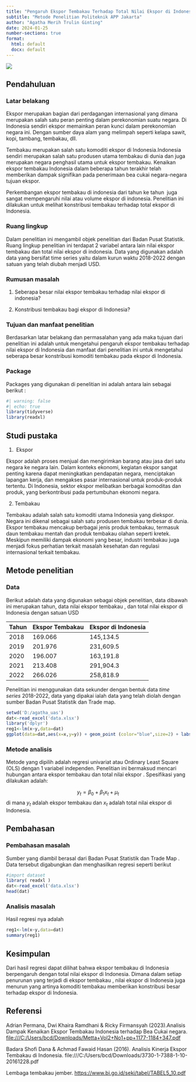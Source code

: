 ---
title: "Pengaruh Ekspor Tembakau Terhadap Total Nilai Ekspor di Indonesia 2018-2022"
subtitle: "Metode Penelitian Politeknik APP Jakarta"
author: "Agatha Merih Trulin Ginting"
date: 2024-01-25
number-sections: true
format:
  html: default
  docx: default
---

![](poltekapp.jpg)

## Pendahuluan

### Latar belakang

Ekspor merupakan bagian dari perdagangan internasional yang dimana merupakan salah satu peran penting dalam perekonomian suatu negara. Di Indonesia sendiri ekspor memainkan peran kunci dalam perekonomian negara ini. Dengan sumber daya alam yang melimpah seperti kelapa sawit, kopi, tambang, tembakau, dll.

Tembakau merupakan salah satu komoditi ekspor di Indonesia.Indonesia sendiri merupakan salah satu produsen utama tembakau di dunia dan juga merupakan negara penghasil utama untuk ekspor tembakau. Kenaikan ekspor tembakau Indonesia dalam beberapa tahun terakhir telah memberikan dampak signifikan pada penerimaan bea cukai negara-negara tujuan ekspor.

Perkembangan ekspor tembakau di indonesia dari tahun ke tahun  juga sangat mempengaruhi nilai atau volume ekspor di indonesia. Penelitian ini dilakukan untuk melihat konstribusi tembakau terhadap total ekspor di Indonesia.

### Ruang lingkup

Dalam penelitian ini mengambil objek penelitian dari Badan Pusat Statistik. Ruang lingkup penelitian ini terdapat 2 variabel antara lain nilai ekspor tembakau dan total nilai ekspor di indonesia. Data yang digunakan adalah data yang bersifat time series yaitu dalam kurun waktu 2018-2022 dengan satuan yang telah diubah menjadi USD.

### Rumusan masalah

1.  Seberapa besar nilai ekspor tembakau terhadap nilai ekspor di indonesia?

2.  Konstribusi tembakau bagi ekspor di Indonesia?

### Tujuan dan manfaat penelitian

Berdasarkan latar belakang dan permasalahan yang ada maka tujuan dari penelitian ini adalah untuk mengetahui pengaruh ekspor tembakau terhadap nilai ekspor di Indonesia dan manfaat dari penelitian ini untuk mengetahui seberapa besar konstribusi komoditi tembakau pada ekspor di Indonesia.

### Package

Packages yang digunakan di penelitian ini adalah antara lain sebagai berikut :

```{r}
#| warning: false
#| echo: true
library(tidyverse)
library(readxl)
```

## Studi pustaka

1.   Ekspor

Ekspor adalah proses menjual dan mengirimkan barang atau jasa dari satu negara ke negara lain. Dalam konteks ekonomi, kegiatan ekspor sangat penting karena dapat meningkatkan pendapatan negara, menciptakan lapangan kerja, dan mengakses pasar internasional untuk produk-produk tertentu. Di Indonesia, sektor ekspor melibatkan berbagai komoditas dan produk, yang berkontribusi pada pertumbuhan ekonomi negara.

2.  Tembakau

Tembakau adalah salah satu komoditi utama Indonesia yang diekspor. Negara ini dikenal sebagai salah satu produsen tembakau terbesar di dunia. Ekspor tembakau mencakup berbagai jenis produk tembakau, termasuk daun tembakau mentah dan produk tembakau olahan seperti kretek. Meskipun memiliki dampak ekonomi yang besar, industri tembakau juga menjadi fokus perhatian terkait masalah kesehatan dan regulasi internasional terkait tembakau.

## Metode penelitian

### Data

Berikut adalah data yang digunakan sebagai objek penelitian, data dibawah ini merupakan tahun, data nilai ekspor tembakau , dan total nilai ekspor di Indonesia dengan satuan USD

| Tahun | Ekspor Tembakau | Ekspor di Indonesia |
|-------|-----------------|---------------------|
| 2018  | 169.066         | 145,134.5           |
| 2019  | 201.976         | 231,609.5           |
| 2020  | 196.007         | 163,191.8           |
| 2021  | 213.408         | 291,904.3           |
| 2022  | 266.026         | 258,818.9           |

Penelitian ini menggunakan data sekunder dengan bentuk data *time series* 2018-2022, data yang dipakai ialah data yang telah diolah dengan sumber Badan Pusat Statistik dan Trade map.

```{r}
setwd('D:/agatha_uas')
dat<-read_excel('data.xlsx')
library('dplyr')
reg1<-lm(x~y,data=dat)
ggplot(data=dat,aes(x=x,y=y)) + geom_point (color="blue",size=2) + labs (title="table. Pengaruh ekspor tembakau terhadap total nilai ekspor di Indonesia 2018-2022", x ="ekspor tembakau", y="ekspor di indonesia", caption="sumber: badan pusat statistik") + theme_classic()
```

### Metode analisis

Metode yang dipilih adalah regresi univariat atau Ordinary Least Square (OLS) dengan 1 variabel independen. Penelitian ini bermaksud mencari hubungan antara ekspor tembakau dan total nilai ekspor . Spesifikasi yang dilakukan adalah:

$$
y_{t}=\beta_0 + \beta_1 x_t+\mu_t
$$ di mana $y_t$ adalah ekspor tembakau dan $x_t$ adalah total nilai ekspor di Indonesia.

## Pembahasan

### Pembahasan masalah

Sumber yang diambil berasal dari Badan Pusat Statistik dan Trade Map . Data tersebut digabungkan dan menghasilkan regresi seperti berikut

```{r}
#import dataset
library( readxl )
dat<-read_excel('data.xlsx')
head(dat)
```

### Analisis masalah

Hasil regresi nya adalah

```{r}
reg1<-lm(x~y,data=dat)
summary(reg1)
```

## Kesimpulan

Dari hasil regresi dapat dilihat bahwa ekspor tembakau di Indonesia berpengaruh dengan total nilai ekspor di Indonesia. Dimana dalam setiap penurunan yang terjadi di ekspor tembakau , nilai ekspor di Indonesia juga menurun yang artinya komoditi tembakau memberikan konstribusi besar terhadap ekspor di Indonesia.

## Referensi

Adrian Permana, Dwi Khaira Ramdhani & Ricky Firmansyah (2023).Analisis Dampak Kenaikan Ekspor Tembakau Indonesia terhadap Bea Cukai negara. <file:///C:/Users/bcd/Downloads/Metta+Vol2+No1+pp+1177-1184+347.pdf>

Badara Shofi Dana & Achmad Fawaid Hasan (2016). Analisis Kinerja Ekspor Tembakau di Indonesia. file:///C:/Users/bcd/Downloads/3730-1-7388-1-10-20161228.pdf

Lembaga tembakau jember. <https://www.bi.go.id/seki/tabel/TABEL5_10.pdf>
